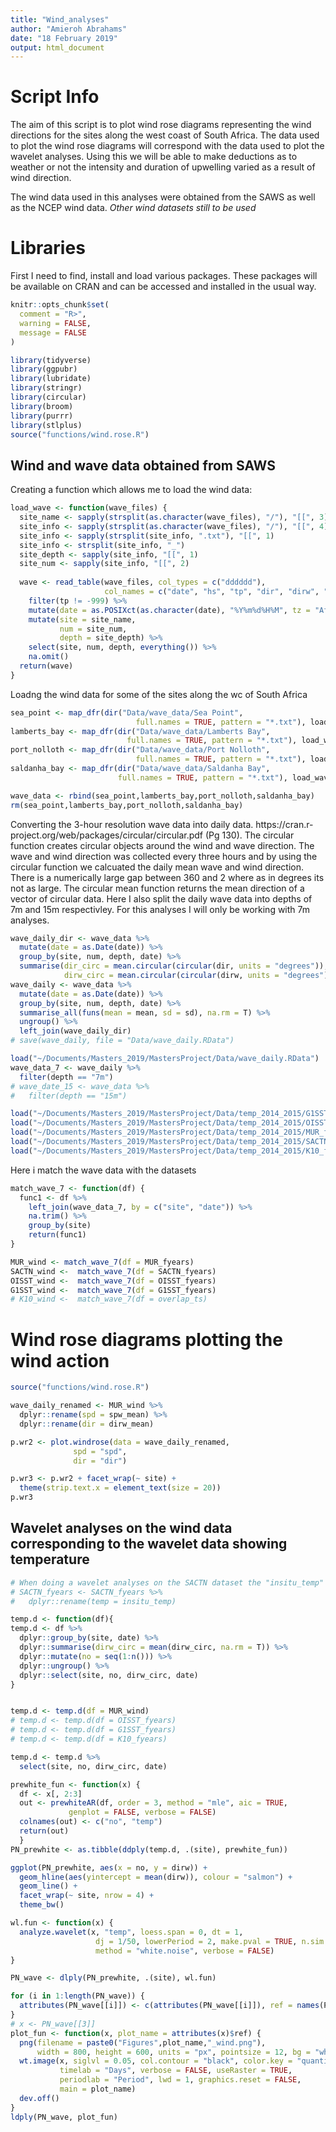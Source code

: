 ```yaml
---
title: "Wind_analyses"
author: "Amieroh Abrahams"
date: "18 February 2019"
output: html_document
---
```


# Script Info
The aim of this script is to plot wind rose diagrams representing the wind directions for the sites along the west coast of South Africa. The data used to plot the wind rose diagrams will correspond with the data used to plot the wavelet analyses. Using this we will be able to make deductions as to weather or not the intensity and duration of upwelling varied as a result of wind direction.

The wind data used in this analyses were obtained from the SAWS as well as the NCEP wind data. *Other wind datasets still to be used*

# Libraries

First I need to find, install and load various packages. These packages will be available on CRAN and can be accessed and installed in the usual way.

```r
knitr::opts_chunk$set(
  comment = "R>",
  warning = FALSE,
  message = FALSE
)

library(tidyverse)
library(ggpubr)
library(lubridate)
library(stringr)
library(circular)
library(broom)
library(purrr)
library(stlplus)
source("functions/wind.rose.R")
```


## Wind and wave data obtained from SAWS

Creating a function which allows me to load the wind data:

```r
load_wave <- function(wave_files) {
  site_name <- sapply(strsplit(as.character(wave_files), "/"), "[[", 3)
  site_info <- sapply(strsplit(as.character(wave_files), "/"), "[[", 4)
  site_info <- sapply(strsplit(site_info, ".txt"), "[[", 1)
  site_info <- strsplit(site_info, "_")
  site_depth <- sapply(site_info, "[[", 1)
  site_num <- sapply(site_info, "[[", 2)
  
  wave <- read_table(wave_files, col_types = c("dddddd"),
                     col_names = c("date", "hs", "tp", "dir", "dirw", "spw")) %>%
    filter(tp != -999) %>%
    mutate(date = as.POSIXct(as.character(date), "%Y%m%d%H%M", tz = "Africa/Johannesburg")) %>%
    mutate(site = site_name,
           num = site_num,
           depth = site_depth) %>%
    select(site, num, depth, everything()) %>% 
    na.omit()
  return(wave)
}
```

Loadng the wind data for some of the sites along the wc of South Africa

```r
sea_point <- map_dfr(dir("Data/wave_data/Sea Point", 
                            full.names = TRUE, pattern = "*.txt"), load_wave)
lamberts_bay <- map_dfr(dir("Data/wave_data/Lamberts Bay", 
                          full.names = TRUE, pattern = "*.txt"), load_wave)
port_nolloth <- map_dfr(dir("Data/wave_data/Port Nolloth", 
                            full.names = TRUE, pattern = "*.txt"), load_wave)
saldanha_bay <- map_dfr(dir("Data/wave_data/Saldanha Bay",
                        full.names = TRUE, pattern = "*.txt"), load_wave)

wave_data <- rbind(sea_point,lamberts_bay,port_nolloth,saldanha_bay)
rm(sea_point,lamberts_bay,port_nolloth,saldanha_bay)
```

Converting the 3-hour resolution wave data into daily data. https://cran.r-project.org/web/packages/circular/circular.pdf (Pg 130). The circular function creates circular objects around the wind and wave direction. The wave and wind direction was collected every three hours and by using the circular function we calcuated the daily mean wave and wind direction. There is a numerically large gap between 360 and 2 where as in degrees its not as large. The circular mean function returns the mean direction of a vector of circular data. Here I also split the daily wave data into depths of 7m and 15m respectivley. For this analyses I will only be working with 7m analyses. 

```r
wave_daily_dir <- wave_data %>%
  mutate(date = as.Date(date)) %>%
  group_by(site, num, depth, date) %>%
  summarise(dir_circ = mean.circular(circular(dir, units = "degrees")),
            dirw_circ = mean.circular(circular(dirw, units = "degrees"))) 
wave_daily <- wave_data %>%
  mutate(date = as.Date(date)) %>%
  group_by(site, num, depth, date) %>%
  summarise_all(funs(mean = mean, sd = sd), na.rm = T) %>%
  ungroup() %>% 
  left_join(wave_daily_dir)
# save(wave_daily, file = "Data/wave_daily.RData")

load("~/Documents/Masters_2019/MastersProject/Data/wave_daily.RData")
wave_data_7 <- wave_daily %>%
  filter(depth == "7m")
# wave_date_15 <- wave_data %>%
#   filter(depth == "15m")
```

```r
load("~/Documents/Masters_2019/MastersProject/Data/temp_2014_2015/G1SST_fyears.RData")
load("~/Documents/Masters_2019/MastersProject/Data/temp_2014_2015/OISST_fyears.RData")
load("~/Documents/Masters_2019/MastersProject/Data/temp_2014_2015/MUR_fyears.RData")
load("~/Documents/Masters_2019/MastersProject/Data/temp_2014_2015/SACTN_fyears.RData")
load("~/Documents/Masters_2019/MastersProject/Data/temp_2014_2015/K10_fyears.RData")
```

Here i match the wave data with the datasets

```r
match_wave_7 <- function(df) {
  func1 <- df %>% 
    left_join(wave_data_7, by = c("site", "date")) %>% 
    na.trim() %>% 
    group_by(site)
    return(func1)
}

MUR_wind <- match_wave_7(df = MUR_fyears)
SACTN_wind <-  match_wave_7(df = SACTN_fyears)
OISST_wind <-  match_wave_7(df = OISST_fyears)
G1SST_wind <-  match_wave_7(df = G1SST_fyears)
# K10_wind <-  match_wave_7(df = overlap_ts)
```

# Wind rose diagrams plotting the wind action 

```r
source("functions/wind.rose.R")

wave_daily_renamed <- MUR_wind %>% 
  dplyr::rename(spd = spw_mean) %>%
  dplyr::rename(dir = dirw_mean)

p.wr2 <- plot.windrose(data = wave_daily_renamed,
              spd = "spd",
              dir = "dir")

p.wr3 <- p.wr2 + facet_wrap(~ site) +
  theme(strip.text.x = element_text(size = 20))
p.wr3

```

## Wavelet analyses on the wind data corresponding to the wavelet data showing temperature

```r

# When doing a wavelet analyses on the SACTN dataset the "insitu_temp" column needed to be renamed to "temp" for the rest of the code to run. The rest of this code is kept constant for each of the datasets (Remotely-sensed SST and In-situ seawater temperature)
# SACTN_fyears <- SACTN_fyears %>% 
#   dplyr::rename(temp = insitu_temp)

temp.d <- function(df){
temp.d <- df %>% 
  dplyr::group_by(site, date) %>% 
  dplyr::summarise(dirw_circ = mean(dirw_circ, na.rm = T)) %>%
  dplyr::mutate(no = seq(1:n())) %>%
  dplyr::ungroup() %>% 
  dplyr::select(site, no, dirw_circ, date)
}


temp.d <- temp.d(df = MUR_wind)
# temp.d <- temp.d(df = OISST_fyears)
# temp.d <- temp.d(df = G1SST_fyears) 
# temp.d <- temp.d(df = K10_fyears) 

temp.d <- temp.d %>% 
  select(site, no, dirw_circ, date)

prewhite_fun <- function(x) {
  df <- x[, 2:3]
  out <- prewhiteAR(df, order = 3, method = "mle", aic = TRUE,
             genplot = FALSE, verbose = FALSE)
  colnames(out) <- c("no", "temp")
  return(out)
  }
PN_prewhite <- as.tibble(ddply(temp.d, .(site), prewhite_fun))

ggplot(PN_prewhite, aes(x = no, y = dirw)) +
  geom_hline(aes(yintercept = mean(dirw)), colour = "salmon") +
  geom_line() +
  facet_wrap(~ site, nrow = 4) +
  theme_bw()

wl.fun <- function(x) {
  analyze.wavelet(x, "temp", loess.span = 0, dt = 1,
                   dj = 1/50, lowerPeriod = 2, make.pval = TRUE, n.sim = 50, 
                   method = "white.noise", verbose = FALSE)
}

PN_wave <- dlply(PN_prewhite, .(site), wl.fun)

for (i in 1:length(PN_wave)) {
  attributes(PN_wave[[i]]) <- c(attributes(PN_wave[[i]]), ref = names(PN_wave)[i])
}
# x <- PN_wave[[3]]
plot_fun <- function(x, plot_name = attributes(x)$ref) {
  png(filename = paste0("Figures",plot_name,"_wind.png"),
      width = 800, height = 600, units = "px", pointsize = 12, bg = "white")
  wt.image(x, siglvl = 0.05, col.contour = "black", color.key = "quantile",
           timelab = "Days", verbose = FALSE, useRaster = TRUE,
           periodlab = "Period", lwd = 1, graphics.reset = FALSE,
           main = plot_name)
  dev.off()
}
ldply(PN_wave, plot_fun)
```



















